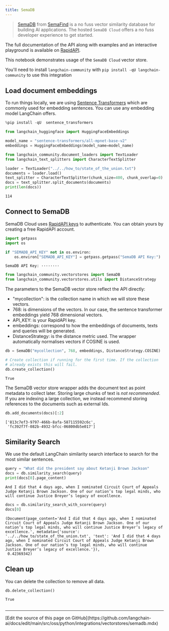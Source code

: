 ```yaml
---
title: SemaDB
---
```


> [SemaDB](https://www.semafind.com/products/semadb) from [SemaFind](https://www.semafind.com) is a no fuss vector similarity database for building AI applications. The hosted `SemaDB Cloud` offers a no fuss developer experience to get started.

The full documentation of the API along with examples and an interactive playground is available on [RapidAPI](https://rapidapi.com/semafind-semadb/api/semadb).

This notebook demonstrates usage of the `SemaDB Cloud` vector store.

You'll need to install `langchain-community` with `pip install -qU langchain-community` to use this integration

## Load document embeddings

To run things locally, we are using [Sentence Transformers](https://www.sbert.net/) which are commonly used for embedding sentences. You can use any embedding model LangChain offers.

```python
%pip install -qU  sentence_transformers
```

```python
from langchain_huggingface import HuggingFaceEmbeddings

model_name = "sentence-transformers/all-mpnet-base-v2"
embeddings = HuggingFaceEmbeddings(model_name=model_name)
```

```python
from langchain_community.document_loaders import TextLoader
from langchain_text_splitters import CharacterTextSplitter

loader = TextLoader("../../how_to/state_of_the_union.txt")
documents = loader.load()
text_splitter = CharacterTextSplitter(chunk_size=400, chunk_overlap=0)
docs = text_splitter.split_documents(documents)
print(len(docs))
```

```output
114
```

## Connect to SemaDB

SemaDB Cloud uses [RapidAPI keys](https://rapidapi.com/semafind-semadb/api/semadb) to authenticate. You can obtain yours by creating a free RapidAPI account.

```python
import getpass
import os

if "SEMADB_API_KEY" not in os.environ:
    os.environ["SEMADB_API_KEY"] = getpass.getpass("SemaDB API Key:")
```

```output
SemaDB API Key: ········
```

```python
from langchain_community.vectorstores import SemaDB
from langchain_community.vectorstores.utils import DistanceStrategy
```

The parameters to the SemaDB vector store reflect the API directly:

- "mycollection": is the collection name in which we will store these vectors.
- 768: is dimensions of the vectors. In our case, the sentence transformer embeddings yield 768 dimensional vectors.
- API_KEY: is your RapidAPI key.
- embeddings: correspond to how the embeddings of documents, texts and queries will be generated.
- DistanceStrategy: is the distance metric used. The wrapper automatically normalises vectors if COSINE is used.

```python
db = SemaDB("mycollection", 768, embeddings, DistanceStrategy.COSINE)

# Create collection if running for the first time. If the collection
# already exists this will fail.
db.create_collection()
```

```output
True
```

The SemaDB vector store wrapper adds the document text as point metadata to collect later. Storing large chunks of text is *not recommended*. If you are indexing a large collection, we instead recommend storing references to the documents such as external Ids.

```python
db.add_documents(docs)[:2]
```

```output
['813c7ef3-9797-466b-8afa-587115592c6c',
 'fc392f7f-082b-4932-bfcc-06800db5e017']
```

## Similarity Search

We use the default LangChain similarity search interface to search for the most similar sentences.

```python
query = "What did the president say about Ketanji Brown Jackson"
docs = db.similarity_search(query)
print(docs[0].page_content)
```

```output
And I did that 4 days ago, when I nominated Circuit Court of Appeals Judge Ketanji Brown Jackson. One of our nation’s top legal minds, who will continue Justice Breyer’s legacy of excellence.
```

```python
docs = db.similarity_search_with_score(query)
docs[0]
```

```output
(Document(page_content='And I did that 4 days ago, when I nominated Circuit Court of Appeals Judge Ketanji Brown Jackson. One of our nation’s top legal minds, who will continue Justice Breyer’s legacy of excellence.', metadata={'source': '../../how_to/state_of_the_union.txt', 'text': 'And I did that 4 days ago, when I nominated Circuit Court of Appeals Judge Ketanji Brown Jackson. One of our nation’s top legal minds, who will continue Justice Breyer’s legacy of excellence.'}),
 0.42369342)
```

## Clean up

You can delete the collection to remove all data.

```python
db.delete_collection()
```

```output
True
```

```python

```

---

<Callout icon="pen-to-square" iconType="regular">
  [Edit the source of this page on GitHub](https://github.com/langchain-ai/docs/edit/main/src/oss/python/integrations/vectorstores/semadb.mdx)
</Callout>
